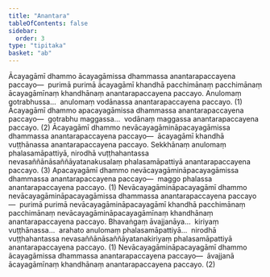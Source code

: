 ```yaml
---
title: "Anantara"
tableOfContents: false
sidebar:
  order: 3
type: "tipitaka"
basket: "ab"
---
```



<DynamicBreadcrumb />

<Division number="52">

<Paragraph number="1582">
Ācayagāmī dhammo ācayagāmissa dhammassa anantarapaccayena paccayo—  purimā purimā ācayagāmī khandhā pacchimānaṃ pacchimānaṃ ācayagāmīnaṃ khandhānaṃ anantarapaccayena paccayo. Anulomaṃ gotrabhussa…  anulomaṃ vodānassa anantarapaccayena paccayo. (1)
</Paragraph>

<Paragraph number="1583">
Ācayagāmī dhammo apacayagāmissa dhammassa anantarapaccayena paccayo—  gotrabhu maggassa…  vodānaṃ maggassa anantarapaccayena paccayo. (2)
</Paragraph>

<Paragraph number="1584">
Ācayagāmī dhammo nevācayagāmināpacayagāmissa dhammassa anantarapaccayena paccayo—  ācayagāmī khandhā vuṭṭhānassa anantarapaccayena paccayo. Sekkhānaṃ anulomaṃ phalasamāpattiyā, nirodhā vuṭṭhahantassa nevasaññānāsaññāyatanakusalaṃ phalasamāpattiyā anantarapaccayena paccayo. (3)
</Paragraph>

<Paragraph number="1585">
Apacayagāmī dhammo nevācayagāmināpacayagāmissa dhammassa anantarapaccayena paccayo—  maggo phalassa anantarapaccayena paccayo. (1)
</Paragraph>

<Paragraph number="1586">
Nevācayagāmināpacayagāmī dhammo nevācayagāmināpacayagāmissa dhammassa anantarapaccayena paccayo—  purimā purimā nevācayagāmināpacayagāmī khandhā pacchimānaṃ pacchimānaṃ nevācayagāmināpacayagāmīnaṃ khandhānaṃ anantarapaccayena paccayo. Bhavaṅgaṃ āvajjanāya…  kiriyaṃ vuṭṭhānassa…  arahato anulomaṃ phalasamāpattiyā…  nirodhā vuṭṭhahantassa nevasaññānāsaññāyatanakiriyaṃ phalasamāpattiyā anantarapaccayena paccayo. (1)
</Paragraph>

<Paragraph number="1587">
Nevācayagāmināpacayagāmī dhammo ācayagāmissa dhammassa anantarapaccayena paccayo—  āvajjanā ācayagāmīnaṃ khandhānaṃ anantarapaccayena paccayo. (2)
</Paragraph>
</Division>